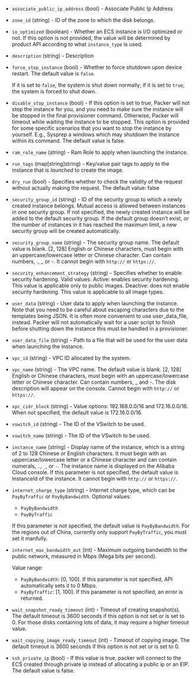 <!-- Code generated from the comments of the RunConfig struct in builder/ecs/run_config.go; DO NOT EDIT MANUALLY -->

- `associate_public_ip_address` (bool) - Associate Public Ip Address

- `zone_id` (string) - ID of the zone to which the disk belongs.

- `io_optimized` (boolean) - Whether an ECS instance is I/O optimized or not. If this option is not
  provided, the value will be determined by product API according to what
  `instance_type` is used.

- `description` (string) - Description

- `force_stop_instance` (bool) - Whether to force shutdown upon device
  restart. The default value is `false`.
  
  If it is set to `false`, the system is shut down normally; if it is set to
  `true`, the system is forced to shut down.

- `disable_stop_instance` (bool) - If this option is set to true, Packer
  will not stop the instance for you, and you need to make sure the instance
  will be stopped in the final provisioner command. Otherwise, Packer will
  timeout while waiting the instance to be stopped. This option is provided
  for some specific scenarios that you want to stop the instance by yourself.
  E.g., Sysprep a windows which may shutdown the instance within its command.
  The default value is false.

- `ram_role_name` (string) - Ram Role to apply when launching the instance.

- `run_tags` (map[string]string) - Key/value pair tags to apply to the instance that is *launched*
  to create the image.

- `dry_run` (bool) - Specifies whether to check the validity of the request
  without actually making the request. The default value: false

- `security_group_id` (string) - ID of the security group to which a newly
  created instance belongs. Mutual access is allowed between instances in one
  security group. If not specified, the newly created instance will be added
  to the default security group. If the default group doesn’t exist, or the
  number of instances in it has reached the maximum limit, a new security
  group will be created automatically.

- `security_group_name` (string) - The security group name. The default value
  is blank. [2, 128] English or Chinese characters, must begin with an
  uppercase/lowercase letter or Chinese character. Can contain numbers, .,
  _ or -. It cannot begin with `http://` or `https://`.

- `security_enhancement_strategy` (string) - Specifies whether to enable security hardening. Valid values:
  Active: enables security hardening. This value is applicable only to public images.
  Deactive: does not enable security hardening. This value is applicable to all image types.

- `user_data` (string) - User data to apply when launching the instance. Note
  that you need to be careful about escaping characters due to the templates
  being JSON. It is often more convenient to use user_data_file, instead.
  Packer will not automatically wait for a user script to finish before
  shutting down the instance this must be handled in a provisioner.

- `user_data_file` (string) - Path to a file that will be used for the user
  data when launching the instance.

- `vpc_id` (string) - VPC ID allocated by the system.

- `vpc_name` (string) - The VPC name. The default value is blank. [2, 128]
  English or Chinese characters, must begin with an uppercase/lowercase
  letter or Chinese character. Can contain numbers, _ and -. The disk
  description will appear on the console. Cannot begin with `http://` or
  `https://`.

- `vpc_cidr_block` (string) - Value options: 192.168.0.0/16 and
  172.16.0.0/16. When not specified, the default value is 172.16.0.0/16.

- `vswitch_id` (string) - The ID of the VSwitch to be used.

- `vswitch_name` (string) - The ID of the VSwitch to be used.

- `instance_name` (string) - Display name of the instance, which is a string of 2 to 128 Chinese or
  English characters. It must begin with an uppercase/lowercase letter or
  a Chinese character and can contain numerals, `.`, `_`, or `-`. The
  instance name is displayed on the Alibaba Cloud console. If this
  parameter is not specified, the default value is InstanceId of the
  instance. It cannot begin with `http://` or `https://`.

- `internet_charge_type` (string) - Internet charge type, which can be
  `PayByTraffic` or `PayByBandwidth`. Optional values:
  -   `PayByBandwidth`
  -   `PayByTraffic`
  
  If this parameter is not specified, the default value is `PayByBandwidth`.
  For the regions out of China, currently only support `PayByTraffic`, you
  must set it manfully.

- `internet_max_bandwidth_out` (int) - Maximum outgoing bandwidth to the
  public network, measured in Mbps (Mega bits per second).
  
  Value range:
  -   `PayByBandwidth`: \[0, 100\]. If this parameter is not specified, API
      automatically sets it to 0 Mbps.
  -   `PayByTraffic`: \[1, 100\]. If this parameter is not specified, an
      error is returned.

- `wait_snapshot_ready_timeout` (int) - Timeout of creating snapshot(s).
  The default timeout is 3600 seconds if this option is not set or is set
  to 0. For those disks containing lots of data, it may require a higher
  timeout value.

- `wait_copying_image_ready_timeout` (int) - Timeout of copying image.
  The default timeout is 3600 seconds if this option is not set or is set
  to 0.

- `ssh_private_ip` (bool) - If this value is true, packer will connect to
  the ECS created through private ip instead of allocating a public ip or an
  EIP. The default value is false.

<!-- End of code generated from the comments of the RunConfig struct in builder/ecs/run_config.go; -->
